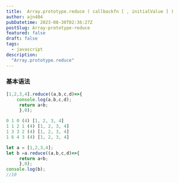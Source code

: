 ```yaml
---
title:  Array.prototype.reduce ( callbackfn [ , initialValue ] )
author: ajn404
pubDatetime: 2023-08-30T02:36:27Z
postSlug: Array-prototype-reduce
featured: false
draft: false
tags:
  - javascript
description:
  "Array.prototype.reduce"
---
```




### 基本语法

```js
[1,2,3,4].reduce((a,b,c,d)=>{
    console.log(a,b,c,d);
     return a+b; 
     },0);

0 1 0 (4) [1, 2, 3, 4]
1 1 2 1 (4) [1, 2, 3, 4]
1 3 3 2 (4) [1, 2, 3, 4]
1 6 4 3 (4) [1, 2, 3, 4]
```


```js
let a = [1,2,3,4];
let b =a.reduce((a,b,c,d)=>{
     return a+b; 
     },0);
console.log(b);
//10
```